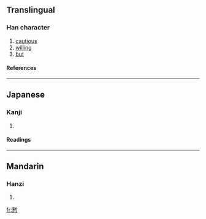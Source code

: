 {{see|憖}}

==Translingual==
===Han character===
{{Han char|rn=61|rad=心|as=12|sn=16|four=|canj=木大心 (DKP), XX木大心 (XXDKP)}}
# [[cautious]]
# [[willing]]
# [[but]]
====References====
{{Han ref|kx=0399.330|dkj=11131|hdz=42342.010|uh=616D|ud=24941}}
----
==Japanese==
===Kanji===
{{ja-kanji|grade=|rs=心12}}
# {{defn|Japanese}} 
====Readings====
{{ja-readings|on=[[ぎん]] (gin), [[きん]] (kin)|kun=[[なまじいに]] (namajiini)}}
----
==Mandarin==
===Hanzi===
{{cmn-hanzi|pin=[[yìn]] ([[yin4]]), [[zhé]] ([[zhe2]])|wg=yin<sup>4</sup>, che<sup>2</sup>}}
# {{defn|Mandarin}}

[[fr:慭]]